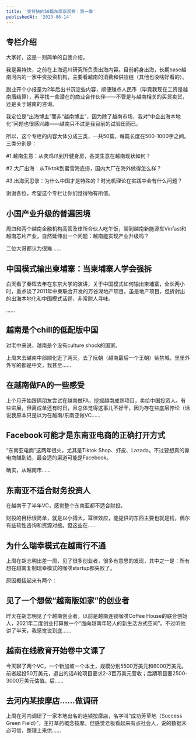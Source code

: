 ```yaml
---
title: '奥特快的50篇东南亚观察｜第一季'
publishedAt: '2023-06-14'
---
```


## 专栏介绍

大家好，这是一则简单的自我介绍。

我是奥特快，之前在上海远川研究所负责出海内容。目前躬身出海，长期base越南河内的一家中资投资机构，主要看越南的消费和供应链（其他也没啥好看的）。

副业开个小报童为2年后出书沉淀些内容，顺便赚点人民币（毕竟我现在工资是越南盾结算），再寻找一些潜在的商业合作伙伴——不管是与越南相关的买货卖货，还是关于越南的咨询。

我定位是“出海博主”而非“越南博主”，因为除了越南市场，我对“中企出海本地化”问题也很感兴趣——越南只不过是我目前的试验田而已。

所以，这个专栏的内容大体分成三类，一共50篇，每篇长度在500-1000字之间。三类分别是：

#1.越南生意：从卖鸡爪到开健身房，各类生意在越南现状如何？

#2.大厂出海：从Tiktok到蜜雪海底捞，国内大厂在海外做得怎么样？

#3.出海沉思录：为什么中国才是特殊的？时光机理论在实践中会有什么问题？

谢谢各位，希望这个专栏让你们觉得物有所值。

## 小国产业升级的普遍困境
周四和两个越南金融机构高管及律所合伙人吃午饭，聊到越南新能源车Vinfast和越南芯片产业，自然延伸出一个问题：越南能实现产业升级吗？

二位大哥都认为很难......

## 中国模式输出柬埔寨：当柬埔寨人学会强拆
白天看了秦晖去年在东京大学的演讲，关于中国模式如何输出柬埔寨，全长两小时，重点谈了2011年中柬联合开发的万谷湖地产项目。虽是地产项目，但折射出的出海本地化和中国模式话题，非常耐人寻味。

......

## 越南是个chill的低配版中国
对老中来说，越南是个没有culture shock的国家。

上周末去越南中部顺化逛了两天，去了阮朝（越南最后一个王朝）紫禁城，里里外外写的都是中文，我甚至......

## 在越南做FA的一些感受
上个月开始跟俩朋友尝试在越南做FA，挖掘越南成熟项目，卖给中国投资人。有些进展，但离成单还有时日，且总体觉得这事儿不好干，因为存在些底层悖论（话说我原本只是以为在越南/东南亚做VC......

## Facebook可能才是东南亚电商的正确打开方式
“东南亚电商”这两年很火，尤其是Tiktok Shop、虾皮、Lazada。不过要想真的靠电商赚到钱，最合适的渠道可能是Facebook。

确实，从越南市......

## 东南亚不适合财务投资人
在越南干了半年VC，感觉整个东南亚都不适合财投。

财投的目标很简单，就是以小搏大，幂律效应，能提供的东西主要也就是钱，偶尔有些软性咨询和资源对接。但这些在......

## 为什么瑞幸模式在越南行不通
上周在胡志明出差一周，见了很多创业者，很多有意思的发现，其中之一是：所有想在越南复制瑞幸模式的咖啡startup都失败了。

原因概括起来有两个：

## 见了一个想做“越南版如家”的创业者
昨天在胡志明见了个越南创业者，以前是越南连锁咖啡Coffee House的联合创始人，2021年二度创业打算做一个“面向越南年轻人的新生活方式空间”。不过听他讲了半天，我感觉说到底......

## 越南在线教育开始卷中文课了
今天聊了两个VC，一个新加坡一个本土，规模分别5500万美元和6000万美元。前者起投50万美元，退出的话A轮项目要求2-3百万美元营收；后期项目要2500-3000万美元估值。后......

## 去河内某按摩店……做调研
上周在河内调研了一家本地出名的连锁按摩店，名字叫“成功芳草地（Success Green Field）”，主打草药概念按摩。但感觉老板看起来有点社会人，说的数据未必可信，整理上来供......

